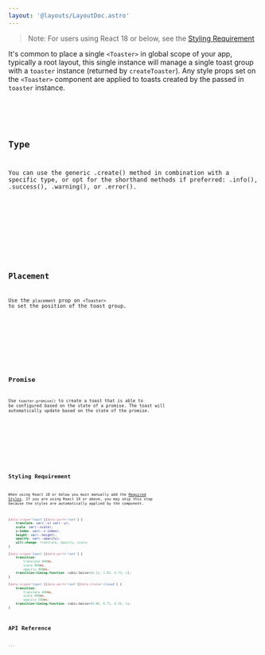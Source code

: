 ```yaml
---
layout: '@layouts/LayoutDoc.astro'
---
```




> Note: For users using React 18 or below, see the [Styling Requirement]('#styling-requirement')

It's common to place a single `<Toaster>` in global scope of your app, typically a root layout, this single instance will manage a single toast group with a `toaster` instance (returned by `createToaster`). Any style props set on the `<Toaster>` component are applied to toasts created by the passed in `toaster` instance.

<Preview client:load>
	<Fragment slot="preview">
		<Example client:visible />
	</Fragment>
	<Fragment slot="code">
		<Code code={ExampleRaw} lang="tsx" />
	</Fragment>
</Preview>

## Type

You can use the generic .create() method in combination with a specific type, or opt for the shorthand methods if preferred: .info(), .success(), .warning(), or .error().

<Preview client:load>
	<Fragment slot="preview">
		<ExampleType client:visible />
	</Fragment>
	<Fragment slot="code">
		<Code code={ExampleTypeRaw} lang="tsx" />
	</Fragment>
</Preview>

## Placement

Use the `placement` prop on `<Toaster>` to set the position of the toast group.

<Preview client:load>
	<Fragment slot="preview">
		<ExamplePlacement client:visible />
	</Fragment>
	<Fragment slot="code">
		<Code code={ExamplePlacementRaw} lang="tsx" />
	</Fragment>
</Preview>

## Promise

Use `toaster.promise()` to create a toast that is able to be configured based on the state of a promise. The toast will automatically update based on the state of the promise.

<Preview client:load>
	<Fragment slot="preview">
		<ExamplePromise client:visible />
	</Fragment>
	<Fragment slot="code">
		<Code code={ExamplePromiseRaw} lang="tsx" />
	</Fragment>
</Preview>

## Styling Requirement

When using React 18 or below you must manually add the [Required Styles](https://zagjs.com/components/react/toast#requirement).
If you are using React 19 or above, you may skip this step because the styles are automatically applied by the component.

```css title="styles.css"
[data-scope='toast'][data-part='root'] {
	translate: var(--x) var(--y);
	scale: var(--scale);
	z-index: var(--z-index);
	height: var(--height);
	opacity: var(--opacity);
	will-change: translate, opacity, scale;
}

[data-scope='toast'][data-part='root'] {
	transition:
		translate 400ms,
		scale 400ms,
		opacity 400ms;
	transition-timing-function: cubic-bezier(0.21, 1.02, 0.73, 1);
}

[data-scope='toast'][data-part='root'][data-state='closed'] {
	transition:
		translate 400ms,
		scale 400ms,
		opacity 200ms;
	transition-timing-function: cubic-bezier(0.06, 0.71, 0.55, 1);
}
```

## API Reference

<ApiTable />
```
